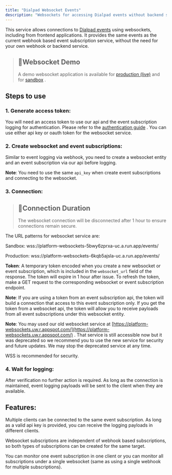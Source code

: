 ```yaml
---
title: "Dialpad Websocket Events"
description: "Websockets for accessing Dialpad events without backend service"
---
```

This service allows connections to [Dialpad events](/docs/event-subscriptions)
 using websockets, including from frontend applications. It provides the same events as the current webhook based event subscription service, without the need for your own webhook or backend service.

> ## 📘Websocket Demo
> 
> A demo websocket application is available for [production (live)](https://storage.googleapis.com/websocket-demo/templates/home.html)
>  and for [sandbox](https://storage.googleapis.com/websocket-demo/templates/beta.html)
> .

## Steps to use

### 1\. Generate access token:

You will need an access token to use our api and the event subscription logging for authentication. Please refer to the [authentication guide](/docs/authentication-basics)
. You can use either api key or oauth token for the websocket service.

### 2\. Create websocket and event subscriptions:

Similar to event logging via webhook, you need to create a websocket entity and an event subscription via our api before logging.

**Note**: You need to use the same `api_key` when create event subscriptions and connecting to the websocket.

### 3\. Connection:

> ## 🚧Connection Duration
> 
> The websocket connection will be disconnected after 1 hour to ensure connections remain secure.

The URL patterns for websocket service are:

Sandbox: wss://platform-websockets-5bwy6zprxa-uc.a.run.app/events/

Production: wss://platform-websockets-6kqb5ajsla-uc.a.run.app/events/

**Token**: A temporary token encoded when you create a new websocket or event subscription, which is included in the `websocket_url` field of the response. The token will expire in 1 hour after issue. To refresh the token, make a GET request to the corresponding websocket or event subscription endpoint.

**Note**: If you are using a token from an event subscription api, the token will build a connection that access to this event subscription only. If you get the token from a websocket api, the token will allow you to receive payloads from all event subscriptions under this websocket entity.

**Note**: You may used our old websocket service at [https://platform-websockets.uw.r.appspot.com/](https://platform-websockets.uw.r.appspot.com/)
. That service is still accessible now but it was deprecated so we recommend you to use the new service for security and future updates. We may stop the deprecated service at any time.

WSS is recommended for security.

### 4\. Wait for logging:

After verification no further action is required. As long as the connection is maintained, event logging payloads will be sent to the client when they are available.

## Features:

Multiple clients can be connected to the same event subscription. As long as a valid api key is provided, you can receive the logging payloads in different clients.

Websocket subscriptions are independent of webhook based subscriptions, so both types of subscriptions can be created for the same target.

You can monitor one event subscription in one client or you can monitor all subscriptions under a single websocket (same as using a single webhook for multiple subscriptions).